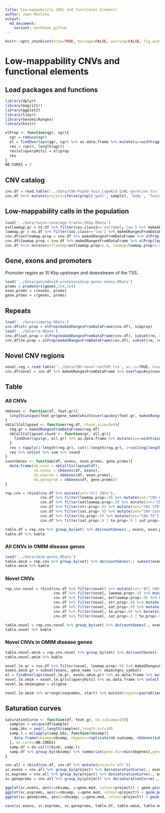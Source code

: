```yaml
---
title: Low-mappability CNVs and functional elements
author: Jean Monlong
output:
  md_document:
    variant: markdown_github
---
```


```r
knitr::opts_chunk$set(echo=TRUE, message=FALSE, warning=FALSE, fig.width=10, tidy=TRUE)
```

# Low-mappability CNVs and functional elements

## Load packages and functions

```r
library(dplyr)
library(magrittr)
library(ggplot2)
library(tidyr)
library(GenomicRanges)
library(knitr)

olProp <- function(qgr, sgr){
  sgr = reduce(sgr)
  ol = findOverlaps(qgr, sgr) %>% as.data.frame %>% mutate(qw=width(qgr)[queryHits], qsw=width(pintersect(qgr[queryHits], sgr[subjectHits]))) %>% group_by(queryHits) %>% summarize(prop=sum(qsw/qw))
  res = rep(0, length(qgr))
  res[ol$queryHits] = ol$prop
  res
}
NB.CORES = 3
```

## CNV catalog

```r
cnv.df = read.table('../data/CNV-PopSV-Twin_CageKid_GoNL-germline.tsv', as.is=TRUE, header=TRUE)
cnv.df %<>% mutate(project=ifelse(grepl('gonl', sample), 'GoNL', 'Twins'), project=ifelse(grepl('ck', sample), 'CageKid', project), type=ifelse(cn<2, 'DEL', 'DUP'))
```

## Low-mappability calls in the population

```r
load('../data/twins-coverage-tracks-5kbp.RData')
extlowmap.gr = ns.df %>% filter(cov.class2=='extremely low') %>% makeGRangesFromDataFrame
lowmap.gr = ns.df %>% filter(cov.class=='low') %>% makeGRangesFromDataFrame
cnv.df$extlowmap.prop = cnv.df %>% makeGRangesFromDataFrame %>% olProp(extlowmap.gr)
cnv.df$lowmap.prop = cnv.df %>% makeGRangesFromDataFrame %>% olProp(lowmap.gr)
cnv.df %<>% mutate(extlowmap=extlowmap.prop>=.9, lowmap=lowmap.prop>=.9)
```

## Gene, exons and promoters

Promoter region as 10 Kbp upstream and downstream of the TSS.

```r
load('../data/gencodev19-proteincoding-genes-exons.RData')
proms = promoters(genes,1e4,1e4)
exon.proms = c(exons, proms)
gene.proms = c(genes, proms)
```

## Repeats

```r
load('../data/simprep.RData')
cnv.df$str.prop = olProp(makeGRangesFromDataFrame(cnv.df), simprep)
load('../data/rm.RData')
cnv.df$sat.prop = olProp(makeGRangesFromDataFrame(cnv.df), subset(rm, repClass=='Satellite'))
cnv.df$te.prop = olProp(makeGRangesFromDataFrame(cnv.df), subset(rm, repClass %in% c('LINE', 'SINE', 'DNA', 'Other', 'LTR')))
```

## Novel CNV regions

```r
novel.reg = read.table('../data/CNV-novel-notTGP.tsv', as.is=TRUE, header=TRUE) %>% makeGRangesFromDataFrame
cnv.df$novel = cnv.df %>% makeGRangesFromDataFrame %>% overlapsAny(novel.reg, type='within')
```

## Table

### All CNVs

```r
nbGenes <- function(df, feat.gr){
  length(unique(feat.gr$gene_name[which(overlapsAny(feat.gr, makeGRangesFromDataFrame(df)))]))
}
nbCallCollapsed <- function(reg.df, chunk.size=5e4){
  reg.gr = makeGRangesFromDataFrame(reg.df)
  nbCallCollapsed.chunk <- function(gr, all.gr){
    findOverlaps(gr, all.gr) %>% as.data.frame %>% mutate(qsw=width(pintersect(gr[queryHits], all.gr[subjectHits])), qw=width(gr[queryHits]), sw=width(all.gr[subjectHits])) %>% filter(qsw/sw>.5, qsw/qw>.5) %>% group_by(queryHits) %>% summarize(weight=1/n()) %>% .$weight %>% sum
  }
  res = tapply(1:length(reg.gr), cut(1:length(reg.gr), 1+ceiling(length(reg.gr)/chunk.size)), function(ii) nbCallCollapsed.chunk(reg.gr[ii], reg.gr))
  res %>% unlist %>% sum %>% round
}
countGenes <- function(df, exons, exon.proms, gene.proms){
  data.frame(nb.cnvs = nbCallCollapsed(df),
             nb.exons = nbGenes(df, exons),
             nb.exprom = nbGenes(df, exon.proms),
             nb.geneprom = nbGenes(df, gene.proms))
}

rep.cnv = rbind(cnv.df %>% mutate(set="All CNVs"),
                cnv.df %>% filter(lowmap.prop>.9) %>% mutate(set="CNV-Low coverage"),
                cnv.df %>% filter(extlowmap.prop>.9) %>% mutate(set="CNV-Extremely low coverage"),
                cnv.df %>% filter(str.prop>.9) %>% mutate(set="CNV-STR"),
                cnv.df %>% filter(sat.prop>.9) %>% mutate(set="CNV-Satellite"),
                cnv.df %>% filter(te.prop>.9) %>% mutate(set="CNV-TE"),
                cnv.df %>% filter(sat.prop>.9 | te.prop>.9 | sat.prop>.9) %>% mutate(set="CNV-STR/Sat/TE"))

table.df = rep.cnv %>% group_by(set) %>% do(countGenes(., exons, exon.proms, gene.proms))
table.df %>% kable
```

### All CNVs in OMIM disease genes

```r
load('../data/omim-genes.RData')
table.omim = rep.cnv %>% group_by(set) %>% do(countGenes(., subset(exons, gene_name %in% omim$hgnc_symbol), subset(exon.proms, gene_name %in% omim$hgnc_symbol), subset(gene.proms, gene_name %in% omim$hgnc_symbol)))
table.omim %>% kable
```

### Novel CNVs

```r
rep.cnv.novel = rbind(cnv.df %>% filter(novel) %>% mutate(set="All CNVs"),
                      cnv.df %>% filter(novel, lowmap.prop>.9) %>% mutate(set="CNV-Low coverage"),
                      cnv.df %>% filter(novel, extlowmap.prop>.9) %>% mutate(set="CNV-Extremely low coverage"),
                      cnv.df %>% filter(novel, str.prop>.9) %>% mutate(set="CNV-STR"),
                      cnv.df %>% filter(novel, sat.prop>.9) %>% mutate(set="CNV-Satellite"),
                      cnv.df %>% filter(novel, te.prop>.9) %>% mutate(set="CNV-TE"),
                      cnv.df %>% filter(novel, sat.prop>.9 | te.prop>.9 | sat.prop>.9) %>% mutate(set="CNV-STR/Sat/TE"))

table.novel = rep.cnv.novel %>% group_by(set) %>% do(countGenes(., exons, exon.proms, gene.proms))
table.novel %>% kable
```

### Novel CNVs in OMIM disease genes

```r
table.novel.omim = rep.cnv.novel %>% group_by(set) %>% do(countGenes(., subset(exons, gene_name %in% omim$hgnc_symbol), subset(exon.proms, gene_name %in% omim$hgnc_symbol), subset(gene.proms, gene_name %in% omim$hgnc_symbol)))
table.novel.omim %>% kable

novel.lm.gr = cnv.df %>% filter(novel, lowmap.prop>.9) %>% makeGRangesFromDataFrame %>% reduce
exons.omim.gr = subset(exons, gene_name %in% omim$hgnc_symbol)
ol = findOverlaps(novel.lm.gr, exons.omim.gr) %>% as.data.frame %>% mutate(gene=exons.omim.gr$gene_name[subjectHits]) %>% group_by(queryHits) %>% summarize(gene=paste(unique(sort(gene)), collapse=', '))
novel.lm.omim = novel.lm.gr[ol$queryHits] %>% as.data.frame %>% select(seqnames, start, end)
novel.lm.omim$gene = ol$gene

novel.lm.omim %>% arrange(seqnames, start) %>% mutate(region=paste0(seqnames, ':', start, '-', end)) %>% select(region, gene) %>% kable
```

## Saturation curves

```r
saturationCurve <- function(df, feat.gr, nb.subsamp=10){
  samples = unique(df$sample)
  samp.bks = seq(1,length(samples),length.out=10)
  samp.l = mclapply(samp.bks, function(nbsamp){
    data.frame(nbsamp=nbsamp, nbgenes=replicate(nb.subsamp, nbGenes(subset(df, sample %in% sample(samples,nbsamp)), feat.gr)))
  }, mc.cores=NB.CORES)
  samp.df = do.call(rbind, samp.l)
  samp.df %>% group_by(nbsamp) %>% summarize(gene.min=min(nbgenes),gene.med=mean(nbgenes),gene.max=max(nbgenes))
}

cnv.all = rbind(cnv.df, cnv.df %>% mutate(project='all'))
sc.exons = cnv.all %>% group_by(project) %>% do(saturationCurve(., exons))
sc.exproms = cnv.all %>% group_by(project) %>% do(saturationCurve(., exon.proms))
sc.geneproms = cnv.all %>% group_by(project) %>% do(saturationCurve(., gene.proms))

ggplot(sc.exons, aes(x=nbsamp, y=gene.med, colour=project)) + geom_pointrange(aes(ymin=gene.min, ymax=gene.max)) + geom_line() + theme_bw() + xlab("number of samples") + ylab("number of genes") + ggtitle("CNVs overlapping exonic sequence") + theme(legend.position=c(1,0),legend.justification=c(1,0))
ggplot(sc.exproms, aes(x=nbsamp, y=gene.med, colour=project)) + geom_pointrange(aes(ymin=gene.min, ymax=gene.max)) + geom_line() + theme_bw() + xlab("number of samples") + ylab("number of genes") + ggtitle("CNVs overlapping promoter or exon sequence") + theme(legend.position=c(1,0),legend.justification=c(1,0))
ggplot(sc.geneproms, aes(x=nbsamp, y=gene.med, colour=project)) + geom_pointrange(aes(ymin=gene.min, ymax=gene.max)) + geom_line() + theme_bw() + xlab("number of samples") + ylab("number of genes") + ggtitle("CNVs overlapping promoter or gene sequence") + theme(legend.position=c(1,0),legend.justification=c(1,0))
```


```r
save(sc.exons, sc.exproms, sc.geneproms, table.df, table.omim, table.novel, table.novel.omim, novel.lm.omim, file='PopSV-functionalImpact.RData')
```
